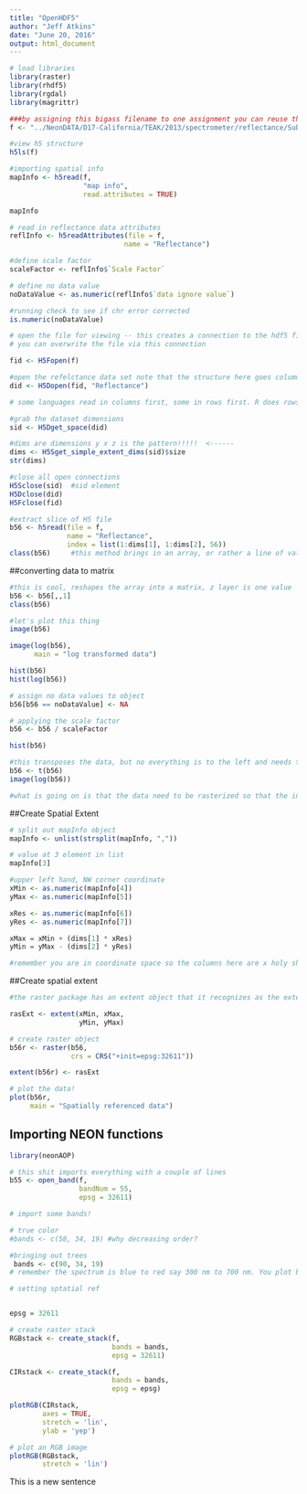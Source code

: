 ```yaml
---
title: "OpenHDF5"
author: "Jeff Atkins"
date: "June 20, 2016"
output: html_document
---
```


```r
# load libraries
library(raster)
library(rhdf5)
library(rgdal)
library(magrittr)
```


```r
###by assigning this bigass filename to one assignment you can reuse this DRY.
f <- "../NeonDATA/D17-California/TEAK/2013/spectrometer/reflectance/Subset3NIS1_20130614_100459_atmcor.h5"

#view h5 structure
h5ls(f)
```

```r
#importing spatial info
mapInfo <- h5read(f, 
                  "map info",
                  read.attributes = TRUE)

mapInfo
```

```r

# read in reflectance data attributes
reflInfo <- h5readAttributes(file = f, 
                            name = "Reflectance")

#define scale factor
scaleFactor <- reflInfo$`Scale Factor`

# define no data value
noDataValue <- as.numeric(reflInfo$`data ignore value`) 

#running check to see if chr error corrected
is.numeric(noDataValue)
```

```r

# open the file for viewing -- this creates a connection to the hdf5 file, be aware
# you can overwrite the file via this connection

fid <- H5Fopen(f)

#open the refelctance data set note that the structure here goes columns x rows x value
did <- H5Dopen(fid, "Reflectance")

# some languages read in columns first, some in rows first. R does rows first and index starts at 1

#grab the dataset dimensions
sid <- H5Dget_space(did)

#dims are dimensions y x z is the pattern!!!!!  <------
dims <- H5Sget_simple_extent_dims(sid)$size
str(dims)

#close all open connections
H5Sclose(sid)  #sid element
H5Dclose(did)
H5Fclose(fid)
```

```r

#extract slice of H5 file
b56 <- h5read(file = f,
              name = "Reflectance",
              index = list(1:dims[1], 1:dims[2], 56))
class(b56)     #this method brings in an array, or rather a line of values
```

##converting data to matrix

```r
#this is cool, reshapes the array into a matrix, z layer is one value
b56 <- b56[,,1]
class(b56)

#let's plot this thing
image(b56)

image(log(b56), 
      main = "log transformed data")

hist(b56)
hist(log(b56))
```

```r

# assign no data values to object
b56[b56 == noDataValue] <- NA

# applying the scale factor
b56 <- b56 / scaleFactor

hist(b56)
```

```r
#this transposes the data, but no everything is to the left and needs to be on the right
b56 <- t(b56)
image(log(b56))

#what is going on is that the data need to be rasterized so that the indexs are coordinates
```

##Create Spatial Extent

```r
# split out mapInfo object
mapInfo <- unlist(strsplit(mapInfo, ","))

# value at 3 element in list
mapInfo[3]

#upper left hand, NW corner coordinate
xMin <- as.numeric(mapInfo[4])
yMax <- as.numeric(mapInfo[5])

xRes <- as.numeric(mapInfo[6])
yRes <- as.numeric(mapInfo[7])

xMax = xMin + (dims[1] * xRes)
yMin = yMax - (dims[2] * yRes)

#remember you are in coordinate space so the columns here are x holy shit!
```

##Create spatial extent

```r

#the raster package has an extent object that it recognizes as the extent of the spatial extent

rasExt <- extent(xMin, xMax, 
                 yMin, yMax)

# create raster object
b56r <- raster(b56,
               crs = CRS("+init=epsg:32611"))

extent(b56r) <- rasExt

# plot the data!
plot(b56r, 
     main = "Spatially referenced data")
```

## Importing NEON functions

```r

library(neonAOP)

# this shit imports everything with a couple of lines
b55 <- open_band(f, 
                 bandNum = 55, 
                 epsg = 32611)

# import some bands!

# true color
#bands <- c(58, 34, 19) #why decreasing order? 

#bringing out trees
 bands <- c(90, 34, 19)
# remember the spectrum is blue to red say 300 nm to 700 nm. You plot blue, gree, red in order for an image.

# setting sptatial ref


epsg = 32611

# create raster stack
RGBstack <- create_stack(f,
                         bands = bands,
                         epsg = 32611)

CIRstack <- create_stack(f,
                         bands = bands,
                         epsg = epsg)

plotRGB(CIRstack, 
        axes = TRUE,
        stretch = 'lin',
        ylab = 'yep')

# plot an RGB image
plotRGB(RGBstack,
        stretch = 'lin')


```

This is a new sentence

